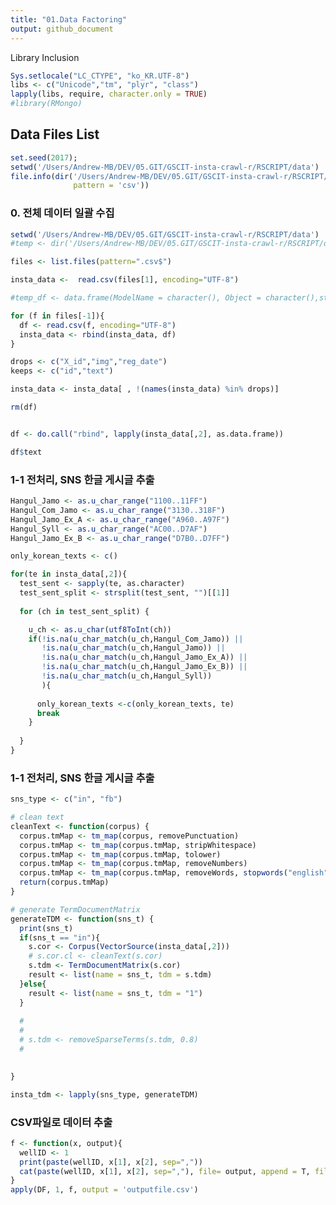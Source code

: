 ```yaml
---
title: "01.Data Factoring"
output: github_document
---
```

Library Inclusion
```r
Sys.setlocale("LC_CTYPE", "ko_KR.UTF-8")
libs <- c("Unicode","tm", "plyr", "class")
lapply(libs, require, character.only = TRUE)
#library(RMongo)

```

## Data Files List

```r
set.seed(2017);
setwd('/Users/Andrew-MB/DEV/05.GIT/GSCIT-insta-crawl-r/RSCRIPT/data')
file.info(dir('/Users/Andrew-MB/DEV/05.GIT/GSCIT-insta-crawl-r/RSCRIPT/data',
              pattern = 'csv'))
```

### 0. 전체 데이터 일괄 수집

```r
setwd('/Users/Andrew-MB/DEV/05.GIT/GSCIT-insta-crawl-r/RSCRIPT/data')
#temp <- dir('/Users/Andrew-MB/DEV/05.GIT/GSCIT-insta-crawl-r/RSCRIPT/data',pattern = 'csv')

files <- list.files(pattern=".csv$")

insta_data <-  read.csv(files[1], encoding="UTF-8")

#temp_df <- data.frame(ModelName = character(), Object = character(),stringsAsFactors = F)

for (f in files[-1]){
  df <- read.csv(f, encoding="UTF-8")
  insta_data <- rbind(insta_data, df)
}

drops <- c("X_id","img","reg_date")
keeps <- c("id","text")

insta_data <- insta_data[ , !(names(insta_data) %in% drops)]

rm(df)


df <- do.call("rbind", lapply(insta_data[,2], as.data.frame))

df$text
```

### 1-1 전처리, SNS 한글 게시글 추출

```r
Hangul_Jamo <- as.u_char_range("1100..11FF")
Hangul_Com_Jamo <- as.u_char_range("3130..318F")
Hangul_Jamo_Ex_A <- as.u_char_range("A960..A97F")
Hangul_Syll <- as.u_char_range("AC00..D7AF")
Hangul_Jamo_Ex_B <- as.u_char_range("D7B0..D7FF")

only_korean_texts <- c()

for(te in insta_data[,2]){
  test_sent <- sapply(te, as.character)
  test_sent_split <- strsplit(test_sent, "")[[1]]
  
  for (ch in test_sent_split) {

    u_ch <- as.u_char(utf8ToInt(ch))
    if(!is.na(u_char_match(u_ch,Hangul_Com_Jamo)) ||
       !is.na(u_char_match(u_ch,Hangul_Jamo)) ||
       !is.na(u_char_match(u_ch,Hangul_Jamo_Ex_A)) ||
       !is.na(u_char_match(u_ch,Hangul_Jamo_Ex_B)) ||
       !is.na(u_char_match(u_ch,Hangul_Syll))
       ){
      
      only_korean_texts <-c(only_korean_texts, te)
      break
    }
  
  }
}

```

### 1-1 전처리, SNS 한글 게시글 추출
```r


sns_type <- c("in", "fb")

# clean text 
cleanText <- function(corpus) {
  corpus.tmMap <- tm_map(corpus, removePunctuation)
  corpus.tmMap <- tm_map(corpus.tmMap, stripWhitespace)
  corpus.tmMap <- tm_map(corpus.tmMap, tolower)
  corpus.tmMap <- tm_map(corpus.tmMap, removeNumbers)
  corpus.tmMap <- tm_map(corpus.tmMap, removeWords, stopwords("english"))
  return(corpus.tmMap)
}

# generate TermDocumentMatrix
generateTDM <- function(sns_t) {
  print(sns_t)
  if(sns_t == "in"){
    s.cor <- Corpus(VectorSource(insta_data[,2]))
    # s.cor.cl <- cleanText(s.cor)
    s.tdm <- TermDocumentMatrix(s.cor)
    result <- list(name = sns_t, tdm = s.tdm)
  }else{
    result <- list(name = sns_t, tdm = "1")
  }
  
  # 
  # 
  # s.tdm <- removeSparseTerms(s.tdm, 0.8)
  #
  

}

insta_tdm <- lapply(sns_type, generateTDM)
```

### CSV파일로 데이터 추출

```r
f <- function(x, output){
  wellID <- 1
  print(paste(wellID, x[1], x[2], sep=","))
  cat(paste(wellID, x[1], x[2], sep=","), file= output, append = T, fill = T)
}
apply(DF, 1, f, output = 'outputfile.csv')
```

